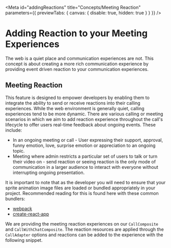 
<Meta
  id="addingReactions"
  title="Concepts/Meeting Reaction"
  parameters={{ previewTabs: { canvas: { disable: true, hidden: true } } }}
/>


# Adding Reaction to your Meeting Experiences

The web is a quiet place and communication experiences are not. This concept is about creating a more rich communication experience by providing event driven reaction to your communication experiences.

## Meeting Reaction

This feature is designed to empower developers by enabling them to integrate the ability to send or receive reactions into their calling experiences.
While the web environment is generally quiet, calling experiences tend to be more dynamic. There are various calling or meeting scenarios in which we aim to add reaction experience
throughout the call's lifecycle to offer users real-time feedback about ongoing events. These include:

<ul>
  <li>
    In an ongoing meeting or call - User expressing their support, approval, funny emotion, love, surprise emotion or
    appreciation to an ongoing topic.
  </li>
  <li>
    Meeting where admin restricts a particular set of users to talk or turn their video on - send reaction or seeing
    reaction is the only mode of communication in a larger audience to interact with everyone without interrupting
    ongoing presentation.
  </li>
</ul>

It is important to note that as the developer you will need to ensure that your sprite animation image files are loaded or bundled appropriately in your project.
Recommended reading for this is found here with these common bundlers:

<ul>
  <li>
    <a href="https://webpack.js.org/guides/asset-management/#loading-images">webpack</a>
  </li>
  <li>
    <a href="https://create-react-app.dev/docs/adding-images-fonts-and-files/">create-react-app</a>
  </li>
</ul>

We are providing the meeting reaction experiences on our `CallComposite` and `CallWithChatComposite`. The reaction resources are
applied through the `CallAdapter` options and reactions can be added to the experience with the following snippet.

<Source code={MeetingReactionSnippetText} />

